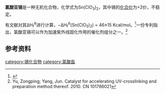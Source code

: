 {{chembox
| verifiedrevid = 
|   Name = 氯酸亚锡
| ImageFileL1 = Sn2+.svg
| ImageSizeL1 = 56px
| ImageFileR1 = Chlorat-Ion.svg
| ImageFile= Chlorat-Ion.svg
| ImageSize = 141px 
| ImageSizeR1 = 141px
|   ImageName = 
|   OtherNames = 氯酸锡(II)
|  NameEn = Tin(II) chlorate
| Section1 = {{Chembox Identifiers
|   ChemSpiderID_Ref = {{chemspidercite|correct|chemspider}}
| ChemSpiderID = 
| PubChem =
| InChI =
| InChIKey =
| SMILES = [Sn+2].[O-]Cl(=O)=O.[O-]Cl(=O)=O
| StdInChI_Ref = {{stdinchicite|correct|chemspider}}
| StdInChI =
| StdInChIKey_Ref = {{stdinchicite|correct|chemspider}}
| StdInChIKey = 
| CASNo = 107927-26-4
| CASNo_Ref = {{cascite|correct|CAS}}
  }}
| Section2 = {{Chembox Properties
|   Formula = Sn(ClO<sub>3</sub>)<sub>2</sub>
|   MolarMass = 285.616
|   Appearance = 无色液体<ref name=bj /><ref>注释：原文如此，可能指的是无色溶液</ref>
|   Density = 
|   MeltingPt = 
|   BoilingPt = 
|   Solvent = 
|   SolubleOther = 可溶于水<ref name=bj>《无机化合物的性质表解》.商务出版社.1957年.P<sub>186</sub>. 氯酸亚锡</ref>
  }}
| Section7 = {{Chembox Hazards
|  EUHazardSymbol =
|  RPhrases =
|  SPhrases =
|  FlashPt = 
|  pKa = 
|  pKb = 
|  EUClass =
|  EUIndex = 
|  MainHazards = 
|  NFPA-H = 
|  NFPA-F = 
|  NFPA-R = 
|  NFPA-O = 
|  RSPhrases = 
|  Autoignition = 
|  ExploLimits = 
|  PEL = 
  }}
| Section8 = {{Chembox Related
|   Function = 
|   OtherFunctn = 
|   OtherCpds = [[硝酸亚锡|硝酸亚锡]]
  }}
}}
'''氯酸亚锡'''是一种无机化合物，化学式为Sn(ClO<sub>3</sub>)<sub>2</sub>，其中锡的[[化合价|化合价]]为+2价，不稳定。

有文献对其ΔH<sub>f</sub><sup>θ</sup>进行计算，−ΔH<sub>f</sub><sup>θ</sup>(Sn(ClO<sub>3</sub>)<sub>2</sub>) = 46±15 Kcal/mol。<ref>{{cite journal|journal=Industrial & Engineering Chemistry|volume=55|issue=7|language=en|issn=0019-7866|date=1963-7|pages=32–39|doi=10.1021/ie50643a006|url=http://pubs.acs.org/doi/abs/10.1021/ie50643a006|title=COMPUTER ESTIMATION OF HEAT AND FREE ENERGY OF FORMATION FOR SIMPLE INORGANIC COMPOUNDS|accessdate=2019-02-25|author=D. E. Wilcox, L. A. Bromley|archive-date=2019-11-30|archive-url=https://web.archive.org/web/20191130203638/https://pubs.acs.org/doi/abs/10.1021/ie50643a006|dead-url=no}}</ref>一份专利指出，氯酸亚锡可以作为加速紫外线固化作用的催化剂组分之一。<ref>Yu, Zongping; Yang, Jun. Catalyst for accelerating UV-​crosslinking and preparation method thereof. 2010. CN 101786021</ref>
==参考资料==
{{reflist}}
{{氯酸盐}}
{{錫化合物}}
[[category:锡化合物|category:锡化合物]]
[[category:氯酸盐|category:氯酸盐]]